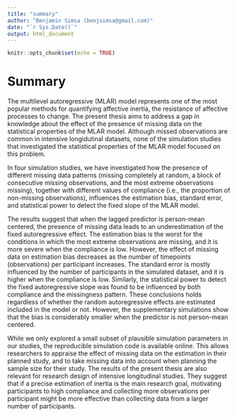```yaml
---
title: "summary"
author: "Benjamin Simsa (benjsimsa@gmail.com)"
date: "`r Sys.Date()`"
output: html_document
---
```


```r
knitr::opts_chunk$set(echo = TRUE)
```

# Summary {.unlisted .unnumbered}

The multilevel autoregressive (MLAR) model represents one of the most popular methods for quantifying affective inertia, the resistance of affective processes to change. The present thesis aims to address a gap in knowledge about the effect of the presence of missing data on the statistical properties of the MLAR model. Although missed observations are common in intensive longidutinal datasets, none of the simulation studies that investigated the statistical properties of the MLAR model focused on this problem. 

In four simulation studies, we have investigated how the presence of different missing data patterns (missing completely at random, a block of consecutive missing observations, and the most extreme observations missing), together with different values of compliance (i.e., the proportion of non-missing observations), influences the estimation bias, standard error, and statistical power to detect the fixed slope of the MLAR model. 

The results suggest that when the lagged predictor is person-mean centered, the presence of missing data leads to an underestimation of the fixed autoregressive effect. The estimation bias is the worst for the conditions in which the most extreme observations are missing, and it is more severe when the compliance is low. However, the effect of missing data on estimation bias decreases as the number of timepoints (observations) per participant increases. The standard error is mostly influenced by the number of participants in the simulated dataset, and it is higher when the compliance is low. Similarly, the statistical power to detect the fixed autoregressive slope was found to be influenced by both compliance and the missingness pattern. These conclusions holds regardless of whether the random autoregressive effects are estimated included in the model or not. However, the supplementary simulations show that the bias is considerably smaller when the predictor is not person-mean centered. 

While we only explored a small subset of plausible simulation parameters in our studies, the reproducible simulation code is available online. This allows researchers to appraise the effect of missing data on the estimation in their planned study, and to take missing data into account when planning the sample size for their study. The results of the present thesis are also relevant for research design of intensive longitudinal studies. They suggest that if a precise estimation of inertia is the main research goal, motivating participants to high compliance and collecting more observations per participant might be more effective than collecting data from a larger number of participants. 
